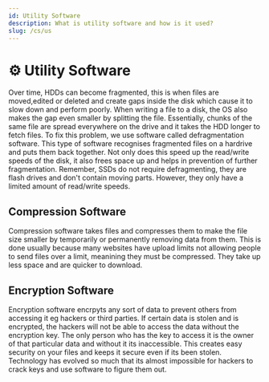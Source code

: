 ```yaml
---
id: Utility Software
description: What is utility software and how is it used?
slug: /cs/us
---
```


# ⚙️ Utility Software


Over time, HDDs can become fragmented, this is when files are moved,edited or deleted and create gaps inside the disk which cause it to slow down and perform poorly. When
writing a file to a disk, the OS also makes the gap even smaller by splitting the file. Essentially, chunks of the same file are spread everywhere on the drive and it takes
the HDD longer to fetch files. To fix this problem, we use software called defragmentation software. This type of software recognises fragmented files on a hardrive and puts
them back together. Not only does this speed up the read/write speeds of the disk, it also frees space up and helps in prevention of further fragmentation. Remember, SSDs do
not require defragmenting, they are flash drives and don't contain moving parts. However, they only have a limited amount of read/write speeds.

## Compression Software 

Compression software takes files and compresses them to make the file size smaller by temporarily or permanently removing data from them. This is done usually because many websites
have upload limits not allowing people to send files over a limit, meanining they must be compressed. They take up less space and are quicker to download. 

## Encryption Software

Encryption software encrpyts any sort of data to prevent others from accessing it eg hackers or third parties. If certain data is stolen and is encrypted, the hackers will not be 
able to access the data without the encryption key. The only person who has the key to access it is the owner of that particular data and without it its inaccessible. This creates
easy security on your files and keeps it secure even if its been stolen. Technology has evolved so much that its almost impossible for hackers to crack keys and use software to figure
them out. 